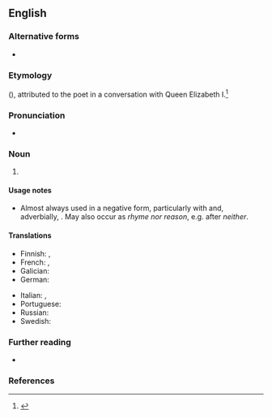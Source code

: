 ==English==

===Alternative forms===
* {{alter|en|rhyme nor reason}}

===Etymology===
{{calque|en|frm||n'y avoir ryme ne raison}} ({{w|Eustache Deschamps}}), attributed to the poet {{w|Edmund Spenser}} in a conversation with Queen Elizabeth I.<ref>{{w|Edmund_Spenser#Rhyme_and_reason|''Rhyme and reason''}}</ref> {{rfv-etym|en|contradicting sources}}

===Pronunciation===
* {{audio|en|En-au-rhyme or reason.ogg|Audio (AU)}}

===Noun===
{{en-noun|-}}

# {{lb|en|idiomatic|no rhyme or reason|without rhyme or reason}} {{l|en|[[logic|Logic]]; [[common sense]].}}
#: {{ux|en|Prices vary considerably from one town to another with no apparent '''rhyme or reason'''.}}
#: {{ux|en|He would often fly into an unexpected rage without '''rhyme or reason'''.}}

====Usage notes====
* Almost always used in a negative form, particularly with {{m|en|no}} and, adverbially, {{m|en|without}}. May also occur as ''rhyme nor reason'', e.g. after ''neither''.

====Translations====
{{trans-top|logic or common sense}}
* Finnish: {{t+|fi|tolkku}}, {{qualifier|adverb|negative}} {{t+|fi|syyttä suotta}}
* French: {{qualifier|verbs|negative}} {{t+|fr|n'avoir ni queue ni tête}}, {{t+|fr|ne rimer à rien}}
* Galician: {{t|gl|sen ton nin son}}
* German: {{t|de|Sinn und Verstand}}
{{trans-mid}}
* Italian: {{qualifier|negative}} {{t|it|né capo né coda}}, {{qualifier|adverb|negative}} {{t|it|senza capo né coda}}
* Portuguese: {{t+|pt|sem pé nem cabeça}}
* Russian: {{qualifier|negative}} {{t|ru|ни скла́ду, ни ла́ду}}
* Swedish: {{t+|sv|rim och reson}}
{{trans-bottom}}

===Further reading===
* {{R:Phrase Finder|url=301500}}

===References===
<references/>

{{catlangname|en|coordinated pairs|negative polarity items}}